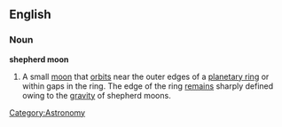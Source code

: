 ==English==
===Noun===
'''shepherd moon'''
# A small [[moon]] that [[orbit]]s near the outer edges of a [[planetary ring]] or within gaps in the ring. The edge of the ring [[remain]]s sharply defined owing to the [[gravity]] of shepherd moons.

[[Category:Astronomy]]